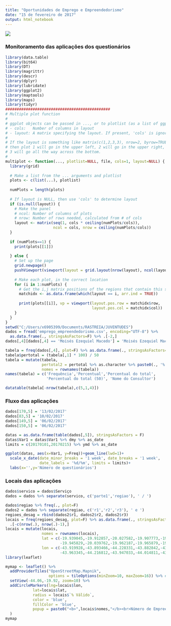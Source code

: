 ---
title: "Oportunidades de Emprego e Empreendedorismo"
date: "15 de fevereiro de 2017"
output: html_notebook
---

![](C:/Users/x6905399/Documents/RASTREIA/RastreiaLogo.png)

### Monitoramento das aplicações dos questionários

```{r setup, include=F}
library(data.table)
library(bit64)
library(DT)
library(magrittr)
library(descr)
library(dplyr)
library(lubridate)
library(ggplot2)
library(maptools)
library(maps)
library(tidyr)
##############################################
# Multiple plot function
#
# ggplot objects can be passed in ..., or to plotlist (as a list of ggplot objects)
# - cols:   Number of columns in layout
# - layout: A matrix specifying the layout. If present, 'cols' is ignored.
#
# If the layout is something like matrix(c(1,2,3,3), nrow=2, byrow=TRUE),
# then plot 1 will go in the upper left, 2 will go in the upper right, and
# 3 will go all the way across the bottom.
#
multiplot <- function(..., plotlist=NULL, file, cols=1, layout=NULL) {
  library(grid)
  
  # Make a list from the ... arguments and plotlist
  plots <- c(list(...), plotlist)
  
  numPlots = length(plots)
  
  # If layout is NULL, then use 'cols' to determine layout
  if (is.null(layout)) {
    # Make the panel
    # ncol: Number of columns of plots
    # nrow: Number of rows needed, calculated from # of cols
    layout <- matrix(seq(1, cols * ceiling(numPlots/cols)),
                     ncol = cols, nrow = ceiling(numPlots/cols))
  }
  
  if (numPlots==1) {
    print(plots[[1]])
    
  } else {
    # Set up the page
    grid.newpage()
    pushViewport(viewport(layout = grid.layout(nrow(layout), ncol(layout))))
    
    # Make each plot, in the correct location
    for (i in 1:numPlots) {
      # Get the i,j matrix positions of the regions that contain this subplot
      matchidx <- as.data.frame(which(layout == i, arr.ind = TRUE))
      
      print(plots[[i]], vp = viewport(layout.pos.row = matchidx$row,
                                      layout.pos.col = matchidx$col))
    }
  }
}
setwd("C:/Users/x6905399/Documents/RASTREIA/JUVENTUDES")
dados = fread('emprego_empreendedorismo.csv', encoding="UTF-8") %>% 
  as.data.frame(., stringsAsFactors=F) %>% .[-2,]
dados[,4][dados[,4] == 'Moisés Ezequiel Macedo'] = 'Moisés Ezequiel Macêdo'
```

```{r, echo=FALSE}
tabela = freq(dados[,4], plot=F) %>% as.data.frame(., stringsAsFactors=F)
tabela$pertotal = (tabela[,1] * 100) / 50
tabela = mutate(tabela,
                pertotal2 = pertotal %>% as.character %>% paste0(., '%'),
                nomes = rownames(tabela))
names(tabela) = c('Frequência','Percentual','Percentual do total',
                  'Percentual do total (50)', 'Nome do Consultor')

datatable(tabela[-nrow(tabela),c(5,1,4)])
```

### Fluxo das aplicações

```{r, echo=FALSE, warning=FALSE}
dados[170,5] = '13/02/2017'
dados[83,5] = '10/02/2017'
dados[149,5] = '06/02/2017'
dados[150,5] = '06/02/2017'

datas = as.data.frame(table(dados[,5]), stringsAsFactors = F)
datas$Var1 = datas$Var1 %>% dmy %>% as_date
limits = c(20170101,20170215) %>% ymd %>% as_date

ggplot(datas, aes(x=Var1, y=Freq))+geom_line(lwd=1)+
  scale_x_date(date_minor_breaks = '1 week', date_breaks = '1 week',
               date_labels = '%d/%m', limits = limits)+
  labs(x='',y='Número de questionários')
```


### Locais das aplicações

```{r, echo=FALSE, include=FALSE}
dados$servico = dados$Serviço
dados = dados %>% separate(servico, c('parte1','regiao'), ' / ')

dados$regiao %>% freq(., plot=F)
dados2 = dados %>% separate(regiao, c('r1','r2','r3'), ' e ')
regioes_desag = rbind(dados2$r1, dados2$r2, dados2$r3)
locais = freq(regioes_desag, plot=F) %>% as.data.frame(., stringsAsFactors=F) %>%
  .[-c(nrow(.), nrow(.)-1),]
locais = mutate(locais,
                nomes = rownames(locais),
                lat = c(-19.939045,-19.912857,-20.027582,-19.907773,-19.828723,-19.951469,
                        -19.945829,-20.039762,-19.962187,-19.965879,-19.916447),
                lon = c(-43.919928,-43.893466,-44.228331,-43.882842,-43.925793,-44.117417,
                        -43.963345,-44.216812,-43.947033,-44.014811,-43.885229))
library(leaflet)
```

```{r, echo=FALSE, fig.height=6, fig.width=9}
mymap <- leaflet() %>% 
  addProviderTiles("OpenStreetMap.Mapnik",
                   options = tileOptions(minZoom=10, maxZoom=16)) %>% #"freeze" the mapwindow to max and min zoomlevel
  setView(-44.06,-19.92, zoom=10) %>%
  addCircleMarkers(lng=locais$lon,
            lat=locais$lat,
            radius = locais$`% Válido`,
            color = 'blue',
            fillColor = 'blue',
            popup = paste0("<b>",locais$nomes,"</b><br>Número de Empreendimentos:<br><b>",locais$Frequência,"</b>")
  )
mymap
```











